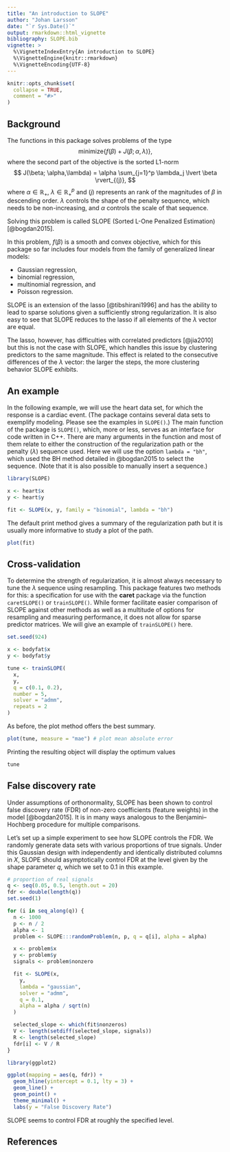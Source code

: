 ```yaml
---
title: "An introduction to SLOPE"
author: "Johan Larsson"
date: "`r Sys.Date()`"
output: rmarkdown::html_vignette
bibliography: SLOPE.bib
vignette: >
  %\VignetteIndexEntry{An introduction to SLOPE}
  %\VignetteEngine{knitr::rmarkdown}
  %\VignetteEncoding{UTF-8}
---
```


```r
knitr::opts_chunk$set(
  collapse = TRUE,
  comment = "#>"
)
```

## Background

The functions in this package solves problems of the type
$$
\mathrm{minimize}\left\{f(\beta) + J(\beta; \alpha,\lambda) \right\},
$$
where the second part of the objective is the
sorted L1-norm
$$
  J(\beta; \alpha,\lambda) =
    \alpha \sum_{j=1}^p \lambda_j \lvert \beta \rvert_{(j)},
$$
where $\alpha \in \mathbb{R}_{+}$, $\lambda \in \mathbb{R}_+^p$ and
$(j)$ represents an rank of the magnitudes of $\beta$ in descending order.
$\lambda$ controls the shape of the penalty sequence, which needs to be
non-increasing, and $\alpha$ controls the scale of that sequence.

Solving this problem is called SLOPE (Sorted L-One Penalized Estimation)
[@bogdan2015].

In this problem, $f(\beta)$ is a smooth and convex objective, which for this
package so far includes four models from the family of
generalized linear models:

* Gaussian regression,
* binomial regression,
* multinomial regression, and
* Poisson regression.

SLOPE is an extension of the lasso [@tibshirani1996] and has the ability
to lead to sparse solutions given a sufficiently strong regularization.
It is also easy to see that SLOPE reduces to the lasso if all elements
of the $\lambda$ vector are equal.

The lasso, however, has difficulties with correlated predictors [@jia2010]
but this is not the case with SLOPE, which handles this issue by clustering
predictors to the same magnitude. This effect is related to the
consecutive differences of the $\lambda$ vector: the larger the steps,
the more clustering behavior SLOPE exhibits.

## An example

In the following example, we will use the heart data set, for which the
response is a cardiac event. (The package contains several data sets
to exemplify modeling. Please see the examples in `SLOPE()`.) The main
function of the package is `SLOPE()`, which, more or less, serves as an
interface for code written in C++. There are many arguments in the
function and most of them relate to either the construction of the
regularization path or the penalty ($\lambda$) sequence used. Here we
will use the option `lambda = "bh"`, which used the BH method detailed
in @bogdan2015 to select the sequence. (Note that it is also possible
to manually insert a sequence.)

```r
library(SLOPE)

x <- heart$x
y <- heart$y

fit <- SLOPE(x, y, family = "binomial", lambda = "bh")
```

The default print method gives a summary of the regularization path but
it is usually more informative to study a plot of the path.

```r
plot(fit)
```

## Cross-validation

To determine the strength of regularization, it is almost always necessary to
tune the $\lambda$ sequence using resampling. This package features two
methods for this: a specification for use with the **caret** package via
the function `caretSLOPE()` or `trainSLOPE()`. While former facilitate
easier comparison of SLOPE against other methods as well as a multitude
of options for resampling and measuring performance, it does not
allow for sparse predictor matrices. We will give an example of `trainSLOPE()`
here.

```r
set.seed(924)

x <- bodyfat$x
y <- bodyfat$y

tune <- trainSLOPE(
  x,
  y,
  q = c(0.1, 0.2),
  number = 5,
  solver = "admm",
  repeats = 2
)
```

As before, the plot method offers the best summary.

```r
plot(tune, measure = "mae") # plot mean absolute error
```

Printing the resulting object will display the optimum values

```r
tune
```


## False discovery rate

Under assumptions of orthonormality, SLOPE has been shown to control
false discovery rate (FDR) of non-zero coefficients (feature weights)
in the model [@bogdan2015]. It is in many ways analogous to the
Benjamini--Hochberg procedure for multiple comparisons.

Let's set up a simple experiment to see how SLOPE controls the FDR.
We randomly generate data sets with various proportions of
true signals. Under this Gaussian design with independently and identically
distributed columns in $X$, SLOPE should asymptotically
control FDR at the level given by the shape parameter $q$, which
we set to 0.1 in this example.

```r
# proportion of real signals
q <- seq(0.05, 0.5, length.out = 20)
fdr <- double(length(q))
set.seed(1)

for (i in seq_along(q)) {
  n <- 1000
  p <- n / 2
  alpha <- 1
  problem <- SLOPE:::randomProblem(n, p, q = q[i], alpha = alpha)

  x <- problem$x
  y <- problem$y
  signals <- problem$nonzero

  fit <- SLOPE(x,
    y,
    lambda = "gaussian",
    solver = "admm",
    q = 0.1,
    alpha = alpha / sqrt(n)
  )

  selected_slope <- which(fit$nonzeros)
  V <- length(setdiff(selected_slope, signals))
  R <- length(selected_slope)
  fdr[i] <- V / R
}

library(ggplot2)

ggplot(mapping = aes(q, fdr)) +
  geom_hline(yintercept = 0.1, lty = 3) +
  geom_line() +
  geom_point() +
  theme_minimal() +
  labs(y = "False Discovery Rate")
```

SLOPE seems to control FDR at roughly the specified level.

## References
